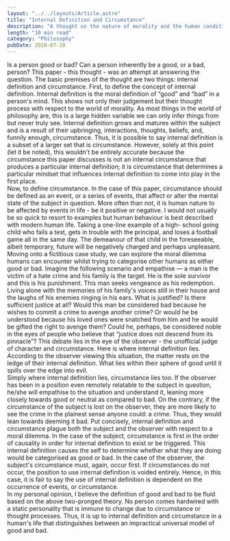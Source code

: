 ```yaml
---
layout: "../../layouts/Article.astro"
title: "Internal Definition and Circumstance"
description: "A thought on the nature of morality and the human condition"
length: "10 min read"
category: "Philosophy"
pubDate: 2018-07-28
---
```


Is a person good or bad? Can a person inherently be a good, or a bad, person? This
paper - this thought - was an attempt at answering the question. The basic premises of the
thought are two things: internal definition and circumstance.
First, to define the concept of internal definition. Internal definition is the moral
definition of “good” and “bad” in a person's mind. This shows not only their judgement but
their thought process with respect to the world of morality. As most things in the world of
philosophy are, this is a large hidden variable we can only infer things from but never truly
see. Internal definition grows and matures within the subject and is a result of their
upbringing, interactions, thoughts, beliefs, and, funnily enough, circumstance. Thus, it is
possible to say internal definition is a subset of a larger set that is circumstance. However,
solely at this point (let it be noted), this wouldn't be entirely accurate because the
circumstance this paper discusses is not an internal circumstance that produces a particular
internal definition; it is circumstance that determines a particular mindset that influences
internal definition to come into play in the first place.
<br />
Now, to define circumstance. In the case of this paper, circumstance should be defined
as an event, or a series of events, that affect or alter the mental state of the
subject in question. More often than not, it is human nature to be affected by events
in life - be it positive or negative. I would not usually be so quick to resort to
examples but human behaviour is best described with modern human life. Taking a one-line
example of a high- school going child who fails a test, gets in trouble with the
principal, and loses a football game all in the same day. The demeanour of that child
in the foreseeable, albeit temporary, future will be negatively charged and perhaps
unpleasant.
<br />
Moving onto a fictitious case study, we can explore the moral dilemma humans can
encounter whilst trying to categorise other humans as either good or bad. Imagine
the following scenario and empathise — a man is the victim of a hate crime and his
family is the target. He is the sole survivor and this is his punishment. This man
seeks vengeance as his redemption. Living alone with the memories of his family's
voices still in their house and the laughs of his enemies ringing in his ears. What
is justified? Is there sufficient justice at all? Would this man be considered bad
because he wishes to commit a crime to avenge another crime? Or would he be understood
because his loved ones were snatched from him and he would be gifted the right to
avenge them? Could he, perhaps, be considered noble in the eyes of people who believe
that “justice does not descend from its pinnacle”? This debate lies in the eye of
the observer - the unofficial judge of character and circumstance. Here is where
internal definition lies. According to the observer viewing this situation, the matter
rests on the ledge of their internal definition. What lies within their sphere of
good until it spills over the edge into evil.
<br />
Simply where internal definition lies, circumstance lies too. If the observer has
been in a position even remotely relatable to the subject in question, he/she will
empathise to the situation and understand it, leaning more closely towards good or
neutral as compared to bad. On the contrary, if the circumstance of the subject is
lost on the observer, they are more likely to see the crime in the plainest sense
anyone could: a crime. Thus, they would lean towards deeming it bad. Put concisely,
internal definition and circumstance plague both the subject and the observer with
respect to a moral dilemma. In the case of the subject, circumstance is first in
the order of causality in order for internal definition to exist or be triggered.
This internal definition causes the self to determine whether what they are doing
would be categorised as good or bad. In the case of the observer, the subject's circumstance
must, again, occur first. If circumstances do not occur, the position to use internal
definition is voided entirely. Hence, in this case, it is fair to say the use of
internal definition is dependent on the occurrence of events, or circumstance.
<br />
In my personal opinion, I believe the definition of good and bad to be fluid based
on the above two-pronged theory. No person comes hardwired with a static personality
that is immune to change due to circumstance or thought processes. Thus, it is up
to internal definition and circumstance in a human's life that distinguishes between
an impractical universal model of good and bad.
